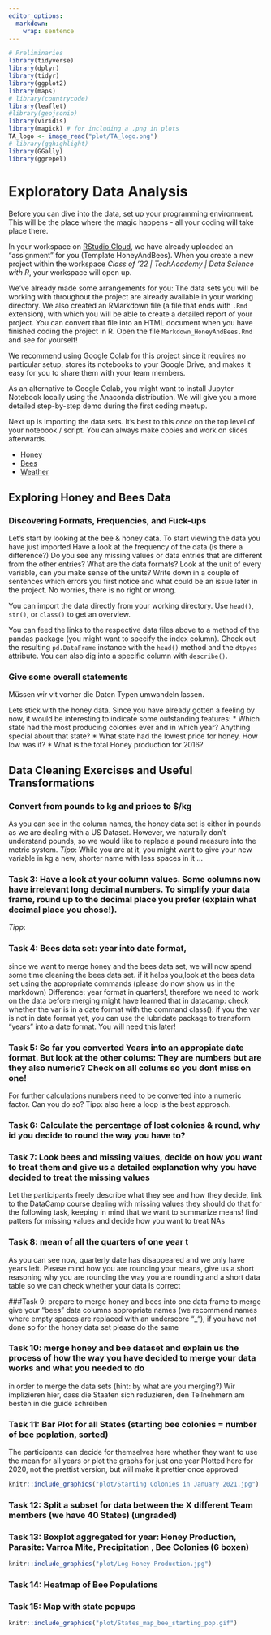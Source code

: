 ```yaml
---
editor_options: 
  markdown: 
    wrap: sentence
---
```


```r
# Preliminaries
library(tidyverse)
library(dplyr)
library(tidyr)
library(ggplot2)
library(maps)
# library(countrycode)
library(leaflet)
#library(geojsonio)
library(viridis)
library(magick) # for including a .png in plots
TA_logo <- image_read("plot/TA_logo.png")
# library(gghighlight)
library(GGally)
library(ggrepel)
```

\newpage

# Exploratory Data Analysis

Before you can dive into the data, set up your programming environment.
This will be the place where the magic happens - all your coding will take place there.

::: {.tips .r data-latex="r"}
In your workspace on [RStudio Cloud](https://rstudio.cloud/projects), we have already uploaded an "assignment" for you (Template HoneyAndBees).
When you create a new project within the workspace *Class of '22 \| TechAcademy \| Data Science with R*, your workspace will open up.

We've already made some arrangements for you: The data sets you will be working with throughout the project are already available in your working directory.
We also created an RMarkdown file (a file that ends with `.Rmd` extension), with which you will be able to create a detailed report of your project.
You can convert that file into an HTML document when you have finished coding the project in R.
Open the file `Markdown_HoneyAndBees.Rmd` and see for yourself!
:::

::: {.tipsp .python data-latex="p"}
We recommend using [Google Colab](https://colab.research.google.com) for this project since it requires no particular setup, stores its notebooks to your Google Drive, and makes it easy for you to share them with your team members.

As an alternative to Google Colab, you might want to install Jupyter Notebook locally using the Anaconda distribution.
We will give you a more detailed step-by-step demo during the first coding meetup.
:::

Next up is importing the data sets. It's best to this *once* on the top
level of your notebook / script. You can always make copies and work on slices
afterwards.

* [Honey](https://drive.google.com/uc?export=download&id=1bQtWQluwwGUIgZuDOsJOE-4Om7x4HOxP)
* [Bees](https://drive.google.com/uc?export=download&id=1lop3qnrSve5A13jNcL6wCehGpDaCrGRO)
* [Weather](https://drive.google.com/uc?export=download&id=1N78o7a8l2v9O9T3rurGfyEBAZEAOTG2h)



## Exploring Honey and Bees Data

### Discovering Formats, Frequencies, and Fuck-ups
Let's start by looking at the bee & honey data. To start viewing the data you have just imported 
Have a look at the frequency of the data (is there a difference?)
Do you see any missing values or data entries that are different from the other entries?
What are the data formats? Look at the unit of every variable, can you make sense of the units?
Write down in a couple of sentences which errors you first notice and what could be an issue later in the project.
No worries, there is no right or wrong.

::: {.tips .r data-latex="r"}
You can import the data directly from your working directory. Use `head()`, `str()`,
or `class()` to get an overview.
:::

::: {.tipsp .python data-latex="p"}
You can feed the links to the respective data files above to a method of the 
pandas package (you might want to specify the index column).
Check out the resulting `pd.DataFrame` instance with the `head()` method and 
the `dtpyes` attribute. You can also dig into a specific column with `describe()`.
:::


### Give some overall statements 

Müssen wir vlt vorher die Daten Typen umwandeln lassen.

Lets stick with the honey data. Since you have already gotten a feeling by now, it would be interesting to indicate some outstanding features: 
* Which state had the most producing colonies ever and in which year? Anything special about that state?
* What state had the lowest price for honey. How low was it?
* What is the total Honey production for 2016?


## Data Cleaning Exercises and Useful Transformations

### Convert from pounds to kg and prices to $/kg
As you can see in the column names, the honey data set is either in pounds as we are dealing with a 
US Dataset. However, we naturally don't understand pounds, so we would like to replace a pound measure into the metric system.
*Tipp*: While you are at it, you might want to give your new variable in kg a new, shorter name with less spaces in it ...


### Task 3: Have a look at your column values. Some columns now have irrelevant long decimal numbers. To simplify your data frame, round up to the decimal place you prefer (explain what decimal place you chose!). 
*Tipp*: 



### Task 4: Bees data set: year into date format, 
since we want to merge honey and the bees data set, we will now spend some time cleaning the bees data set.
if it helps you,look at the bees data set using the appropriate commands (please do now show us in the markdown)
Difference: year format in quarters!, therefore we need to work on the data before merging
might have learned that in datacamp: check whether the var is in a date format with the command class():
if you the var is not in date format yet, you can use the lubridate package to transform "years" into a date format. You will need this later!



### Task 5: So far you converted Years into an appropiate date format. But look at the other colums: They are numbers but are they also numeric? Check on all colums so you dont miss on one!
For further calculations numbers need to be converted into a numeric factor. Can you do so?
Tipp: also here a loop is the best approach. 


### Task 6: Calculate the percentage of lost colonies & round, why id you decide to round the way you have to?


### Task 7: Look bees and missing values, decide on how you want to treat them and give us a detailed explanation why you have decided to treat the missing values

Let the participants freely describe what they see and how they decide, link to the DataCamp course dealing with missing values
they should do that for the following task, keeping in mind that we want to summarize means!
find patters for missing values and decide how you want to treat NAs


### Task 8: mean of all the quarters of one year t

As you can see now, quarterly date has disappeared and we only have years left. Please mind how you are rounding your means, give us a short reasoning why
you are rounding the way you are rounding and a short data table so we can check whether your data is correct


###Task 9: prepare to merge honey and bees into one data frame
to merge give your "bees" data columns appropriate names (we recommend names where empty spaces are replaced with an underscore "_"), if you have not done so
for the honey data set please do the same


### Task 10: merge honey and bee dataset and explain us the process of how the way you have decided to merge your data works and what you needed to do
in order to merge the data sets (hint: by what are you merging?)
Wir implizieren hier, dass die Staaten sich reduzieren, den Teilnehmern am besten in die guide schreiben


### Task 11: Bar Plot for all States (starting bee colonies = number of bee poplation, sorted)
The participants can decide for themselves here whether they want to use the mean for all years or plot the graphs for just one year
Plotted here for 2020, not the prettist version, but will make it prettier once approved
```r
knitr::include_graphics("plot/Starting Colonies in January 2021.jpg")
```


### Task 12: Split a subset for data between the X different Team members (we have 40 States) (ungraded)

### Task 13: Boxplot aggregated for year: Honey Production, Parasite: Varroa Mite, Precipitation , Bee Colonies (6 boxen)
```r
knitr::include_graphics("plot/Log Honey Production.jpg")
```



### Task 14: Heatmap of Bee Populations

### Task 15: Map with state popups
```r
knitr::include_graphics("plot/States_map_bee_starting_pop.gif")
```

